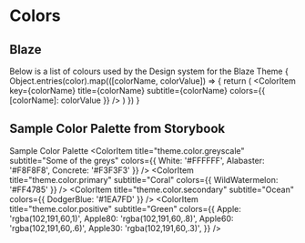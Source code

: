
<Meta title="Colors" />


# Colors

## Blaze
Below is a list of colours used by the Design system for the Blaze Theme
<ColorPalette>
  <ColorItem
    title="reds"
    subtitle="Reds"
    colors={color}
  />
  {
    Object.entries(color).map(([colorName, colorValue]) => {
      return (
        <ColorItem
          key={colorName}
          title={colorName}
          subtitle={colorName}
          colors={{ [colorName]: colorValue }}
        />
      )
    })
  }
</ColorPalette>

## Sample Color Palette from Storybook
Sample Color Palette
<ColorPalette>
  <ColorItem
    title="theme.color.greyscale"
    subtitle="Some of the greys"
    colors={{ White: '#FFFFFF', Alabaster: '#F8F8F8', Concrete: '#F3F3F3' }}
  />
  <ColorItem
    title="theme.color.primary"
    subtitle="Coral"
    colors={{ WildWatermelon: '#FF4785' }}
  />
  <ColorItem
    title="theme.color.secondary"
    subtitle="Ocean"
    colors={{ DodgerBlue: '#1EA7FD' }}
  />
  <ColorItem
    title="theme.color.positive"
    subtitle="Green"
    colors={{
      Apple: 'rgba(102,191,60,1)',
      Apple80: 'rgba(102,191,60,.8)',
      Apple60: 'rgba(102,191,60,.6)',
      Apple30: 'rgba(102,191,60,.3)',
    }}
  />
</ColorPalette>
